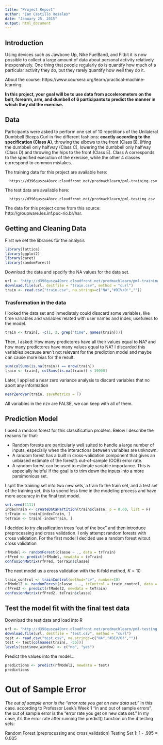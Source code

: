 ```yaml
---
title: "Project Report"
author: "Ian Castillo Rosales"
date: "January 25, 2015"
output: html_document
---
```


## Introduction

Using devices such as Jawbone Up, Nike FuelBand, and Fitbit it is now possible to collect a large amount of data about personal activity relatively inexpensively. One thing that people regularly do is quantify how much of a particular activity they do, but they rarely quantify how well they do it. 

About the course: https://www.coursera.org/learn/practical-machine-learning

**In this project, your goal will be to use data from accelerometers on the belt, forearm, arm, and dumbell of 6 participants to predict the manner in which they did the exercise.**

## Data

Participants were asked to perform one set of 10 repetitions of the Unilateral Dumbbell Biceps Curl in five different fashions: **exactly according to the specification (Class A)**, throwing the elbows to the front (Class B), lifting the dumbbell only halfway (Class C), lowering the dumbbell only halfway (Class D) and throwing the hips to the front (Class E). Class A corresponds to the specified execution of the exercise, while the other 4 classes correspond to common mistakes.

The training data for this project are available here: 

      https://d396qusza40orc.cloudfront.net/predmachlearn/pml-training.csv

The test data are available here: 

      https://d396qusza40orc.cloudfront.net/predmachlearn/pml-testing.csv

The data for this project come from this source: http://groupware.les.inf.puc-rio.br/har.

## Getting and Cleaning Data
First we set the libraries for the analysis
```r
library(lattice)
library(ggplot2)
library(caret)
library(randomForest)
```

Download the data and specify the NA values for the data set.
```r
url <- "http://d396qusza40orc.cloudfront.net/predmachlearn/pml-training.csv"
download.file(url, destfile = "train.csv", method = "curl")
train <- read.csv("train.csv", na.strings=c("NA","#DIV/0!",""))
```

### Trasformation in the data
I looked the data set and inmediately could disscard some variables, like time variables and variables related with user names and index, usefuless to the model.
```r
train <- train[, -c(1, 2, grep("time", names(train)))]
```

Then, I asked: How many predictores have all their values equal to NA? and how many predictores have many values equal to NA? I discarded this variables because aren't not relevant for the prediction model and maybe can cause more bias for the result.
```r
sum(colSums(is.na(train)) == nrow(train))
train <- train[, colSums(is.na(train)) < 19000]
```

Later, I applied a near zero variance analysis to discard variables that no aport any information
```r
nearZeroVar(train, saveMetrics = T)
```
All variables in the nzv are FALSE, we can keep with all of them.

## Prediction Model
I used a random forest for this classification problem. Below I describe the reasons for that:

- Random forests are particularly well suited to handle a large number of inputs, especially when the interactions between variables are unknown.
- A random forest has a built in cross-validation component that gives an unbiased estimate of the forest's out-of-sample (OOB) error rate.
- A random forest can be used to estimate variable importance. This is especially helpful if the goal is to trim down the inputs into a more parsimonious set.

I split the training set into two new sets, a train fo the train set, and a test set of the training set, this to spend less time in the modeling process and have more accuracy in the final test model.

```r
set.seed(1111)
indexTrain <- createDataPartition(train$classe, p = 0.60, list = F)
trTrain <- train[indexTrain, ]
teTrain <- train[-indexTrain, ]
```

I decided to try classification trees “out of the box” and then introduce preprocessing and cross validation. I only attempt random forests with cross validation. For the first model I decided use a random forest witout cross validation
```r
rfModel <- randomForest(classe ~ ., data = trTrain)
rfPred <- predict(rfModel, newdata = teTrain)
confusionMatrix(rfPred, teTrain$classe)
```

The next model us a cross validation with the K-fold method, $K = 10$
```r
train_control <- trainControl(method="cv", number=10)
rfModel2 <- randomForest(classe ~ ., trControl = train_control, data = trTrain)
rfPred2 <- predict(rfModel2, newdata = teTrain)
confusionMatrix(rfPred2, teTrain$classe)
```

## Test the model fit with the final test data

Download the test data and load into R
```r
url <- "http://d396qusza40orc.cloudfront.net/predmachlearn/pml-testing.csv"
download.file(url, destfile = "test.csv", method = "curl")
test <- read.csv("test.csv", na.strings=c("NA","#DIV/0!",""))
test <- test[colnames(train[, -55])]
levels(test$new_window) <- c("no", "yes")
```

Predict the values into the model...
```r
predictions <- predict(rfModel2, newdata = test)
predictions
```

# Out of Sample Error
*The out of sample error is the “error rate you get on new data set.”* In this case. 
according to Professor Leek's Week 1 “In and out of sample errors”, the out of sample error is the “error rate you get on new data set.” In my case, it's the error rate after running the predict() function on the 4 testing sets:

Random Forest (preprocessing and cross validation) Testing Set 1: 1 - .995 = 0.005
